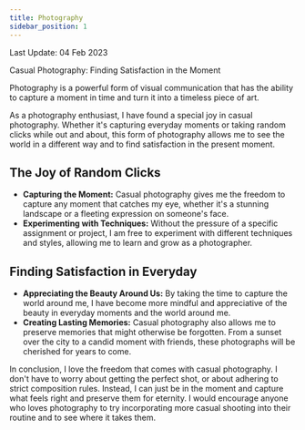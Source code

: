 ```yaml
---
title: Photography
sidebar_position: 1
---
```

Last Update: 04 Feb 2023


<CustomBlockquote>Casual Photography: Finding Satisfaction in the Moment</CustomBlockquote>

Photography is a powerful form of visual communication that has the ability to capture a moment in time and turn it into a timeless piece of art. 

As a photography enthusiast, I have found a special joy in casual photography. 
Whether it's capturing everyday moments or taking random clicks while out and about, this form of photography allows me to see the world in a different way and to find satisfaction in the present moment.

## The Joy of Random Clicks
* **Capturing the Moment:** Casual photography gives me the freedom to capture any moment that catches my eye, whether it's a stunning landscape or a fleeting expression on someone's face.
* **Experimenting with Techniques:** Without the pressure of a specific assignment or project, I am free to experiment with different techniques and styles, allowing me to learn and grow as a photographer.

## Finding Satisfaction in Everyday
* **Appreciating the Beauty Around Us:** By taking the time to capture the world around me, I have become more mindful and appreciative of the beauty in everyday moments and the world around me.
* **Creating Lasting Memories:** Casual photography also allows me to preserve memories that might otherwise be forgotten. From a sunset over the city to a candid moment with friends, these photographs will be cherished for years to come.

In conclusion, I love the freedom that comes with casual photography. 
I don't have to worry about getting the perfect shot, or about adhering to strict composition rules. 
Instead, I can just be in the moment and capture what feels right and preserve them for eternity. 
I would encourage anyone who loves photography to try incorporating more casual shooting into their routine and to see where it takes them.

